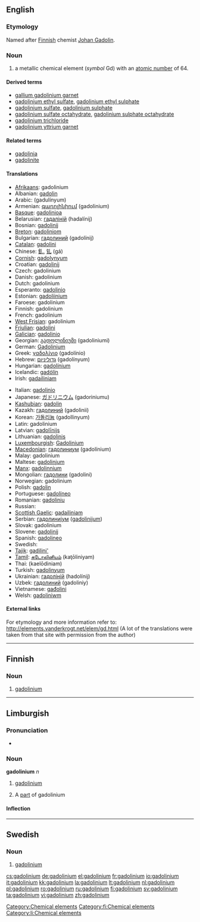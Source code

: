 {{also|Gadolinium}}
==English==
{{elements|Gd|europium|Eu|terbium|Tb}}

===Etymology===
Named after [[Finnish]] chemist [[w:Johan Gadolin|Johan Gadolin]].

===Noun===
{{en-noun|-}}
{{wikipedia}}

# a metallic chemical element (''symbol'' Gd) with an [[atomic number]] of 64.

====Derived terms====
* [[gallium gadolinium garnet]]
* [[gadolinium ethyl sulfate]], [[gadolinium ethyl sulphate]]
* [[gadolinium sulfate]], [[gadolinium sulphate]]
* [[gadolinium sulfate octahydrate]], [[gadolinium sulphate octahydrate]]
* [[gadolinium trichloride]]
* [[gadolinium yttrium garnet]]

====Related terms====
* [[gadolinia]]
* [[gadolinite]]

====Translations====
{{top}}
* [[Afrikaans]]: gadolinium
* Albanian: [[gadolin]]
* Arabic: {{Arab|[[جدولينيوم]]}} (gadulínyum) {{m}}
* Armenian: [[գադոլինիում]] (gadolinium)
* [[Basque]]: [[gadolinioa]]
* Belarusian: [[гадалiнiй]] (hadalínij) {{m}}
* Bosnian: [[gadolinij]]
* [[Breton]]: [[gadoliniom]]
* Bulgarian: [[гадолиний]] (gadolínij) {{m}}
* [[Catalan]]: [[gadolini]]
* Chinese: [[釓]], [[钆]] (gá)
* [[Cornish]]: [[gadolynyum]]
* Croatian: [[gadolinij]]
* Czech: gadolinium
* Danish: gadolinium
* Dutch: gadolinium {{n}}
* Esperanto: [[gadolinio]]
* Estonian: [[gadoliinium]]
* Faroese: gadolinium
* Finnish: gadolinium
* French: gadolinium {{m}}
* [[West Frisian]]: gadolinium
* [[Friulian]]: [[gadolini]]
* [[Galician]]: [[gadolinio]]
* Georgian: [[გადოლინიუმი]] (gadoliniumi)
* German: [[Gadolinium]] {{m}}
* Greek: [[γαδολίνιο]] (gadolínio) {{n}}
* Hebrew: [[גדוליניום]] (gadolínyum)
* Hungarian: [[gadolínium]]
* Icelandic: [[gadólín]]
* Irish: [[gadailiniam]]
{{mid}}
* Italian: [[gadolinio]] {{m}}
* Japanese: [[ガドリニウム]] (gadoriniumu)
* [[Kashubian]]: [[gadolin]]
* Kazakh: [[гадолиний]] (gadolinii)
* Korean: [[가돌리늄]] (gadollinyum)
* Latin: gadolinium
* Latvian: [[gadolīnijs]]
* Lithuanian: [[gadolinis]]
* [[Luxembourgish]]: [[Gadolinium]]
* [[Macedonian]]: [[гадолиниум]] (gadolínium) {{m}}
* Malay: gadolinium
* Maltese: [[gadolinjum]]
* [[Manx]]: [[gadolinnium]]
* Mongolian: [[гадолини]] (gadolini)
* Norwegian: gadolinium
* Polish: [[gadolin]] {{m}}
* Portuguese: [[gadolíneo]] {{m}}
* Romanian: [[gadoliniu]] {{n}}
* Russian: {{t|ru|гадолиний|tr=gadolínij|m}}
* [[Scottish Gaelic]]: [[gadailiniam]]
* Serbian: [[гадолиниjум]] ([[gadolinijum]]) {{m}}
* Slovak: gadolinium
* Slovene: [[gadolinij]]
* Spanish: [[gadolineo]] {{m}}
* Swedish: {{t|sv|gadolinium|n}}
* [[Tajik]]: [[gadilini']]
* [[Tamil]]: [[கடோலினியம்]] (kaţōliniyam)
* Thai: {{Thai|[[แกโดลิเนียม]]}} (kaelōdiniam)
* Turkish: [[gadolinyum]]
* Ukrainian: [[гадолiнiй]] (hadolínij) {{m}}
* Uzbek: [[гадолиний]] (gadoliniy)
* Vietnamese: [[gađolini]]
* Welsh: [[gadoliniwm]]
{{bottom}}

====External links====
For etymology and more information refer to:
http://elements.vanderkrogt.net/elem/gd.html
(A lot of the translations were taken from that site with permission from the author)

[[Category:Chemical elements]]

----

==Finnish==
{{wikipedia|lang=fi}}

===Noun===
{{fi-noun}}

# {{element|lang=fi}} [[#English|gadolinium]]

[[Category:fi:Chemical elements]]

----

==Limburgish==

===Pronunciation===
* {{IPA|[ʝa˧doː˦ˈli˦ɲɔ˧m]|lang=li}}

===Noun===
'''gadolinium''' ''n''

# {{uncountable|lang=li}} [[gadolinium#English|gadolinium]]
# A [[part]] of gadolinium

====Inflection====
{{li-noun-um|gadolini}}

[[Category:li:Chemical elements]]

----

==Swedish==
{{wikipedia|lang=sv}}

===Noun===
{{infl|sv|noun|g=n}}
{{sv-noun-unc-n|2=gadoliniumet}}

# {{context|chemical element|lang=sv}} [[#English|gadolinium]]

[[cs:gadolinium]]
[[de:gadolinium]]
[[el:gadolinium]]
[[fr:gadolinium]]
[[io:gadolinium]]
[[it:gadolinium]]
[[kk:gadolinium]]
[[la:gadolinium]]
[[lt:gadolinium]]
[[nl:gadolinium]]
[[pl:gadolinium]]
[[ro:gadolinium]]
[[ru:gadolinium]]
[[fi:gadolinium]]
[[sv:gadolinium]]
[[ta:gadolinium]]
[[vi:gadolinium]]
[[zh:gadolinium]]